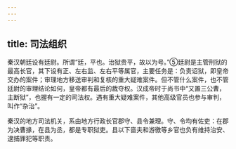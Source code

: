 ```yaml
---
---
---
```

title: 司法组织
---



秦汉朝廷设有廷尉。所谓“廷，平也。治狱贵平，故以为号。”⑤廷尉是主管刑狱的最高长官，其下设有正、左右监、左右平等属官，主要任务是：负责诏狱，即皇帝交办的案件；审理地方移送审判和复核的重大疑难案件。但不管什么案件，也不管廷尉的审理结论如何，皇帝都有最后的裁夺权。汉成帝时于尚书中“又置三公曹，主断狱”，也握有一定的司法权。遇有重大疑难案件，其他高级官员也参与审判，叫作“杂治”。

秦汉的地方司法机关，系由地方行政长官郡守、县令兼理。守、令均有佐吏：在郡为决曹掾，在县为丞，都是专职狱吏。县以下啬夫和游徼等乡官也负有维持治安、逮捕罪犯等职责。